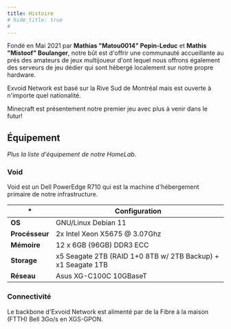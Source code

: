 ```yaml
---
title: Histoire
# hide_title: true
# 
---
```


Fondé en Mai 2021 par **Mathias "Matou0014" Pepin-Leduc** et **Mathis "Mistoof" Boulanger**, notre bût est d'offrir une communauté accueillante au prés des amateurs de jeux multijoueur d'ont lequel nous offrons également des serveurs de jeu dédier qui sont hébergé localement sur notre propre hardware. 

Exvoid Network est basé sur la Rive Sud de Montréal mais est ouverte à n'importe quel nationalité.

Minecraft est présentement notre premier jeu avec plus à venir dans le futur!

## Équipement

*Plus la liste d'équipement de notre HomeLab.*

### Void

Void est un Dell PowerEdge R710 qui est la machine d'hébergement primaire de notre infrastructure.

| *               | Configuration                                                 |
|-----------------|---------------------------------------------------------------|
| **OS**          | GNU/Linux Debian 11                                           |
| **Procésseur**  | 2x Intel Xeon X5675 @ 3.07Ghz                                 |
| **Mémoire**     | 12 x 6GB (96GB) DDR3 ECC                                      |
| **Storage**     | x5 Seagate 2TB (RAID 1+0 8TB w/ 2TB Backup) + x1 Seagate 1TB  |
| **Réseau**      | Asus XG-C100C 10GBaseT                                        |

### Connectivité

Le backbone d'Exvoid Network est alimenté par de la Fibre à la maison (FTTH) Bell 3Go/s en XGS-GPON.

